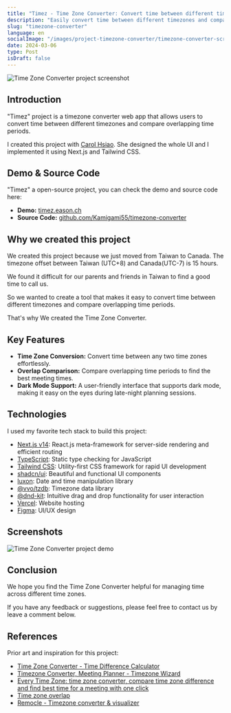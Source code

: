 ```yaml
---
title: "Timez - Time Zone Converter: Convert time between different timezones"
description: "Easily convert time between different timezones and compare overlapping time periods"
slug: "timezone-converter"
language: en
socialImage: "/images/project-timezone-converter/timezone-converter-screenshot.png"
date: 2024-03-06
type: Post
isDraft: false
---
```


![Time Zone Converter project screenshot](/images/project-timezone-converter/timezone-converter-screenshot.png)

## Introduction

"Timez" project is a timezone converter web app that allows users to convert time between different timezones and compare overlapping time periods.

I created this project with [Carol Hsiao](https://carolhsiao.webflow.io/). She designed the whole UI and I implemented it using Next.js and Tailwind CSS.

## Demo & Source Code

"Timez" a open-source project, you can check the demo and source code here:

- **Demo:** [timez.eason.ch](https://timez.eason.ch)
- **Source Code:** [github.com/Kamigami55/timezone-converter](https://github.com/Kamigami55/timezone-converter)

## Why we created this project

We created this project because we just moved from Taiwan to Canada. The timezone offset between Taiwan (UTC+8) and Canada(UTC-7) is 15 hours.

We found it difficult for our parents and friends in Taiwan to find a good time to call us.

So we wanted to create a tool that makes it easy to convert time between different timezones and compare overlapping time periods.

That's why We created the Time Zone Converter.

## Key Features

- **Time Zone Conversion:** Convert time between any two time zones effortlessly.
- **Overlap Comparison:** Compare overlapping time periods to find the best meeting times.
- **Dark Mode Support:** A user-friendly interface that supports dark mode, making it easy on the eyes during late-night planning sessions.

## Technologies

I used my favorite tech stack to build this project:

- [Next.js v14](https://nextjs.org/): React.js meta-framework for server-side rendering and efficient routing
- [TypeScript](https://www.typescriptlang.org/): Static type checking for JavaScript
- [Tailwind CSS](https://tailwindcss.com/): Utility-first CSS framework for rapid UI development
- [shadcn/ui](https://ui.shadcn.com/): Beautiful and functional UI components
- [luxon](https://moment.github.io/luxon/): Date and time manipulation library
- [@vvo/tzdb](https://github.com/vvo/tzdb): Timezone data library
- [@dnd-kit](https://dndkit.com/): Intuitive drag and drop functionality for user interaction
- [Vercel](https://vercel.com/): Website hosting
- [Figma](https://www.figma.com/): UI/UX design

## Screenshots

![Time Zone Converter project demo](/images/project-timezone-converter/timezone-converter-demo.gif)

## Conclusion

We hope you find the Time Zone Converter helpful for managing time across different time zones.

If you have any feedback or suggestions, please feel free to contact us by leave a comment below.

## References

Prior art and inspiration for this project:

- [Time Zone Converter - Time Difference Calculator](https://www.timeanddate.com/worldclock/converter.html)
- [Timezone Converter, Meeting Planner - Timezone Wizard](https://timezonewizard.com/)
- [Every Time Zone: time zone converter, compare time zone difference and find best time for a meeting with one click](https://everytimezone.com/)
- [Time zone overlap](https://timezoneoverlap.com/?z=Pacific%2FGuadalcanal%2CAmerica%2FLos_Angeles%2CAmerica%2FNew_York%2CAustralia%2FSydney)
- [Remocle - Timezone converter & visualizer](https://remocle.com/)
